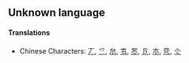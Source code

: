 ==Unknown language==
====Translations====
*Chinese Characters: [[丆]], [[乊]], [[厼]], [[壭]], [[罖]], [[卪]], [[朩]], [[亪]], [[仒]]